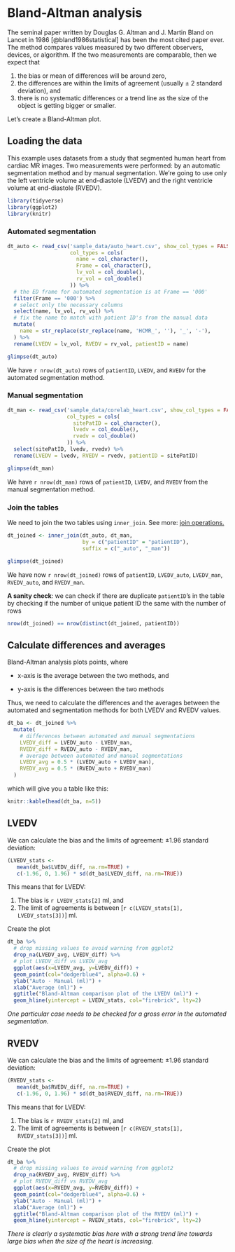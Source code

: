 # Bland-Altman analysis

The seminal paper written by Douglas G. Altman and J. Martin Bland on Lancet in 1986 [@bland1986statistical] has been the most cited paper ever. The method compares values measured by two different observers, devices, or algorithm. If the two measurements are comparable, then we expect that

1.  the bias or mean of differences will be around zero,
2.  the differences are within the limits of agreement (usually ± 2 standard deviation), and
3.  there is no systematic differences or a trend line as the size of the object is getting bigger or smaller.

Let's create a Bland-Altman plot.

## Loading the data

This example uses datasets from a study that segmented human heart from cardiac MR images. Two measurements were performed: by an automatic segmentation method and by manual segmentation. We're going to use only the left ventricle volume at end-diastole (LVEDV) and the right ventricle volume at end-diastole (RVEDV).

```r
library(tidyverse)
library(ggplot2)
library(knitr)
```

### Automated segmentation

```r
dt_auto <- read_csv('sample_data/auto_heart.csv', show_col_types = FALSE,
                    col_types = cols(
                      name = col_character(),
                      Frame = col_character(),
                      lv_vol = col_double(),
                      rv_vol = col_double()
                    )) %>%
  # the ED frame for automated segmentation is at Frame == '000'
  filter(Frame == '000') %>%
  # select only the necessary columns
  select(name, lv_vol, rv_vol) %>%
  # fix the name to match with patient ID's from the manual data
  mutate(
    name = str_replace(str_replace(name, 'HCMR_', ''), '_', '-'),
  ) %>%
  rename(LVEDV = lv_vol, RVEDV = rv_vol, patientID = name)

glimpse(dt_auto)
```

We have `r nrow(dt_auto)` rows of `patientID`, `LVEDV`, and `RVEDV` for the automated segmentation method.

### Manual segmentation

```r
dt_man <- read_csv('sample_data/corelab_heart.csv', show_col_types = FALSE,
                   col_types = cols(
                     sitePatID = col_character(),
                     lvedv = col_double(),
                     rvedv = col_double()
                   )) %>%
  select(sitePatID, lvedv, rvedv) %>%
  rename(LVEDV = lvedv, RVEDV = rvedv, patientID = sitePatID)

glimpse(dt_man)
```

We have `r nrow(dt_man)` rows of `patientID`, `LVEDV`, and `RVEDV` from the manual segmentation method.

### Join the tables

We need to join the two tables using `inner_join`. See more: [join operations.](https://dplyr.tidyverse.org/reference/mutate-joins.html){target="_blank"}

```r
dt_joined <- inner_join(dt_auto, dt_man,
                        by = c("patientID" = "patientID"),
                        suffix = c("_auto", "_man"))

glimpse(dt_joined)
```

We have now `r nrow(dt_joined)` rows of `patientID`, `LVEDV_auto`, `LVEDV_man`, `RVEDV_auto`, and `RVEDV_man`.

**A sanity check**: we can check if there are duplicate `patientID`'s in the table by checking if the number of unique patient ID the same with the number of rows

```r
nrow(dt_joined) == nrow(distinct(dt_joined, patientID))
```

## Calculate differences and averages

Bland-Altman analysis plots points, where

-   x-axis is the average between the two methods, and

-   y-axis is the differences between the two methods

Thus, we need to calculate the differences and the averages between the automated and segmentation methods for both LVEDV and RVEDV values.

```r
dt_ba <- dt_joined %>%
  mutate(
    # differences between automated and manual segmentations
    LVEDV_diff = LVEDV_auto - LVEDV_man,
    RVEDV_diff = RVEDV_auto - RVEDV_man,
    # average between automated and manual segmentations
    LVEDV_avg = 0.5 * (LVEDV_auto + LVEDV_man),
    RVEDV_avg = 0.5 * (RVEDV_auto + RVEDV_man)
  )
```

which will give you a table like this:

```r
knitr::kable(head(dt_ba, n=5))
```

## LVEDV

We can calculate the bias and the limits of agreement: ±1.96 standard deviation:

```r
(LVEDV_stats <- 
   mean(dt_ba$LVEDV_diff, na.rm=TRUE) + 
   c(-1.96, 0, 1.96) * sd(dt_ba$LVEDV_diff, na.rm=TRUE))
```

This means that for LVEDV:

1.  The bias is `r LVEDV_stats[2]` ml, and
2.  The limit of agreements is between [`r c(LVEDV_stats[1], LVEDV_stats[3])`] ml.

Create the plot

```r
dt_ba %>%
  # drop missing values to avoid warning from ggplot2
  drop_na(LVEDV_avg, LVEDV_diff) %>%
  # plot LVEDV_diff vs LVEDV_avg 
  ggplot(aes(x=LVEDV_avg, y=LVEDV_diff)) +
  geom_point(col="dodgerblue4", alpha=0.6) +
  ylab("Auto - Manual (ml)") +
  xlab("Average (ml)") +
  ggtitle("Bland-Altman comparison plot of the LVEDV (ml)") +
  geom_hline(yintercept = LVEDV_stats, col="firebrick", lty=2)
```

*One particular case needs to be checked for a gross error in the automated segmentation.*

## RVEDV

We can calculate the bias and the limits of agreement: ±1.96 standard deviation:

```r
(RVEDV_stats <- 
   mean(dt_ba$RVEDV_diff, na.rm=TRUE) + 
   c(-1.96, 0, 1.96) * sd(dt_ba$RVEDV_diff, na.rm=TRUE))
```

This means that for LVEDV:

1.  The bias is `r RVEDV_stats[2]` ml, and
2.  The limit of agreements is between [`r c(RVEDV_stats[1], RVEDV_stats[3])`] ml.

Create the plot

```r
dt_ba %>%
  # drop missing values to avoid warning from ggplot2
  drop_na(RVEDV_avg, RVEDV_diff) %>%
  # plot RVEDV_diff vs RVEDV_avg 
  ggplot(aes(x=RVEDV_avg, y=RVEDV_diff)) +
  geom_point(col="dodgerblue4", alpha=0.6) +
  ylab("Auto - Manual (ml)") +
  xlab("Average (ml)") +
  ggtitle("Bland-Altman comparison plot of the RVEDV (ml)") +
  geom_hline(yintercept = RVEDV_stats, col="firebrick", lty=2)
```

*There is clearly a systematic bias here with a strong trend line towards large bias when the size of the heart is increasing.*